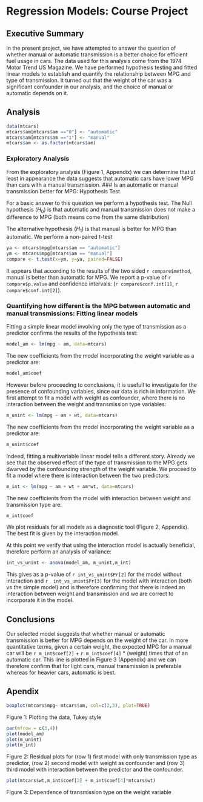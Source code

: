 # Regression Models: Course Project

## Executive Summary

In the present project, we have attempted to answer the question of whether manual or automatic transmission is a better choice for efficient fuel usage in cars. The data used for this analysis come from the 1974 Motor Trend US Magazine. We have performed hypothesis testing and fitted linear models to establish and quantify the relationship between MPG and type of transmission. It turned out that the weight of the car was a significant confounder in our analysis, and the choice of manual or automatic depends on it.

## Analysis

```r
data(mtcars)
mtcars$am[mtcars$am =="0"] <- "automatic"
mtcars$am[mtcars$am =="1"] <- "manual"
mtcars$am <- as.factor(mtcars$am)
```
### Exploratory Analysis
From the exploratory analysis (Figure 1, Appendix)  we can determine that at least in appearance the data suggests that automatic cars have lower MPG than cars with a manual transmission.
### Is an automatic or manual transmission better for MPG: Hypothesis Test

For a basic answer to this question we perform a hypothesis test. The Null hypothesis ($H_0$) is that automatic and manual transmission does not make a difference to MPG (both means come from the same distribution)

The alternative hypothesis ($H_1$) is that manual is better for MPG than automatic. We perform a non-paired t-test

```r
ya <- mtcars$mpg[mtcars$am == "automatic"]
ym <- mtcars$mpg[mtcars$am == "manual"]
compare <- t.test(x=ym, y=ya, paired=FALSE)
```

It appears that according to the results of the two sided `r compare$method`, manual is better than automatic for MPG. We report a p-value of `r compare$p.value` and confidence intervals: (`r compare$conf.int[1]`, `r compare$conf.int[2]`).

### Quantifying how different is the MPG between automatic and manual transmissions: Fitting linear models

Fitting a simple linear model involving only the type of transmission as a predictor confirms the results of the hypothesis test:

```r
model_am <- lm(mpg ~ am, data=mtcars)
```
The new coefficients from the model incorporating the weight variable as a predictor are: 
```r
model_am$coef
```
However before proceeding to conclusions, it is usefull to investigate for the presence of confounding variables, since our data is rich in information. We first attempt to fit a model with weight as confounder, where there is no interaction between the weight and transmission type variables:
```r
m_unint <- lm(mpg ~ am + wt, data=mtcars)
```
The new coefficients from the model incorporating the weight variable as a predictor are: 
```r
m_unint$coef
```
Indeed, fitting a multivariable linear model tells a different story. Already we see that the observed effect of the type of transmission to the MPG gets dwarved by the confounding strength of the weight variable. We proceed to fit a model where there is interaction between the two predictors:
```r
m_int <- lm(mpg ~ am + wt + am*wt, data=mtcars)
```
The new coefficients from the model with interaction between weight and transmission type are: 
```r
m_int$coef
```
We plot residuals for all models as a diagnostic tool (Figure 2, Appendix). The best fit is given by the interaction model.

At this point we verify that using the interaction model is actually beneficial, therefore perform an analysis of variance:
```r
int_vs_unint <- anova(model_am, m_unint,m_int)
```
This gives as a p-value of `r int_vs_unint$Pr[2]` for the model without interaction and `r  int_vs_unint$Pr[3]  ` for the model with interaction (both vs the simple model) and is therefore confirming that there is indeed an interaction between weight and transmission and we are correct to incorporate it in the model.

## Conclusions
Our selected model suggests that whether manual or automatic transmission is better for MPG depends on the weight of the car. In more quantitative terms, given a certain weight, the expected MPG for a manual car will be `r m_int$coef[2] ` + `r m_int$coef[4] ` * (weight) times that of an automatic car. This line is plotted in Figure 3 (Appendix) and we can therefore confirm that for light cars, manual transmission is preferable whereas for heavier cars, automatic is best.

## Apendix

```r
boxplot(mtcars$mpg~ mtcars$am, col=c(2,3), plot=TRUE)
```
Figure 1: Plotting the data, Tukey style

```r
par(mfrow = c(3,4))
plot(model_am)
plot(m_unint)
plot(m_int)
```
Figure 2: Residual plots for (row 1) first model with only transmission type as predictor, (row 2) second model with weight as confounder and (row 3) third model with interaction between the predictor and the confounder.
```r
plot(mtcars$wt,m_int$coef[2] + m_int$coef[4]*mtcars$wt)
```
Figure 3: Dependence of transmission type on the weight variable